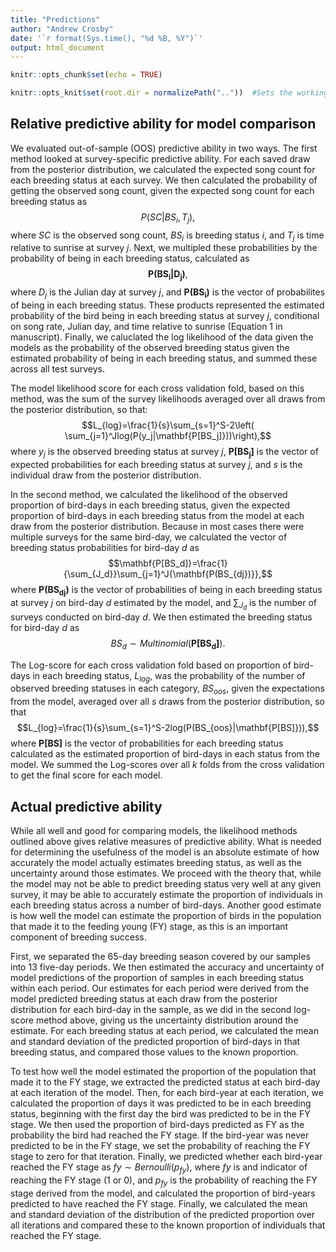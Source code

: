 ```yaml
---
title: "Predictions"
author: "Andrew Crosby"
date: '`r format(Sys.time(), "%d %B, %Y")`'
output: html_document
---
```

  
```r
knitr::opts_chunk$set(echo = TRUE)

knitr::opts_knit$set(root.dir = normalizePath(".."))  #Sets the working directory to the project folder
```

## Relative predictive ability for model comparison  
We evaluated out-of-sample (OOS) predictive ability in two ways. The first method looked at survey-specific predictive ability. For each saved draw from the posterior distribution, we calculated the expected song count for each breeding status at each survey. We then calculated the probability of getting the observed song count, given the expected song count for each breeding status as $$P(SC|BS_i, T_j),$$ where $SC$ is the observed song count, $BS_i$ is breeding status $i$, and $T_j$ is time relative to sunrise at survey $j$. Next, we multipled these probabilities by the probability of being in each breeding status, calculated as $$\mathbf{P(BS_i|D_j)},$$ where $D_j$ is the Julian day at survey $j$, and $\mathbf{P(BS_i)}$ is the vector of probabilites of being in each breeding status. These products represented the estimated probability of the bird being in each breeding status at survey $j$, conditional on song rate, Julian day, and time relative to sunrise (Equation 1 in manuscript). Finally, we caluclated the log likelihood of the data given the models as the probability of the observed breeding status given the estimated probability of being in each breeding status, and summed these across all test surveys. 

The model likelihood score for each cross validation fold, based on this method, was the sum of the survey likelihoods averaged over all draws from the posterior distribution, so that: $$L_{log}=\frac{1}{s}\sum_{s=1}^S-2\left( \sum_{j=1}^Jlog(P(y_j|\mathbf{P[BS_j]}))\right),$$ where $y_j$ is the observed breeding status at survey $j$, $\mathbf{P[BS_j]}$ is the vector of expected probabilities for each breeding status at survey $j$, and $s$ is the individual draw from the posterior distribution.  

In the second method, we calculated the likelihood of the observed proportion of bird-days in each breeding status, given the expected proportion of bird-days in each breeding status from the model at each draw from the posterior distribution. Because in most cases there were multiple surveys for the same bird-day, we calculated the vector of breeding status probabilities for bird-day $d$ as $$\mathbf{P[BS_d]}=\frac{1}{\sum_{J_d}}\sum_{j=1}^J{\mathbf{P(BS_{dj})}},$$ where $\mathbf{P(BS_{dj})}$ is the vector of probabilities of being in each breeding status at survey $j$ on bird-day $d$ estimated by the model, and $\sum_{J_d}$ is the number of surveys conducted on bird-day $d$. We then estimated the breeding status for bird-day $d$ as $$BS_d\sim Multinomial(\mathbf{P[BS_d]}).$$


The Log-score for each cross validation fold based on proportion of bird-days in each breeding status, $L_{log}$, was the probability of the number of observed breeding statuses in each category, $BS_{oos}$, given the expectations from the model, averaged over all $s$ draws from the posterior distribution, so that $$L_{log}=\frac{1}{s}\sum_{s=1}^S-2log(P(BS_{oos}|\mathbf{P[BS]})),$$ where $\mathbf{P[BS]}$ is the vector of probabilities for each breeding status calculated as the estimated proportion of bird-days in each status from the model. We summed the Log-scores over all $k$ folds from the cross validation to get the final score for each model. 


## Actual predictive ability  
While all well and good for comparing models, the likelihood methods outlined above gives relative measures of predictive ability. What is needed for determining the usefulness of the model is an absolute estimate of how accurately the model actually estimates breeding status, as well as the uncertainty around those estimates. We proceed with the theory that, while the model may not be able to predict breeding status very well at any given survey, it may be able to accurately estimate the proportion of individuals in each breeding status across a number of bird-days. Another good estimate is how well the model can estimate the proportion of birds in the population that made it to the feeding young (FY) stage, as this is an important component of breeding success. 

First, we separated the 65-day breeding season covered by our samples into 13 five-day periods. We then estimated the accuracy and uncertainty of model predictions of the proportion of samples in each breeding status within each period. Our estimates for each period were derived from the model predicted breeding status at each draw from the posterior distribution for each bird-day in the sample, as we did in the second log-score method above, giving us the uncertainty distribution around the estimate. For each breeding status at each period, we calculated the mean and standard deviation of the predicted proportion of bird-days in that breeding status, and compared those values to the known proportion. 


To test how well the model estimated the proportion of the population that made it to the FY stage, we extracted the predicted status at each bird-day at each iteration of the model. Then, for each bird-year at each iteration, we calculated the proportion of days it was predicted to be in each breeding status, beginning with the first day the bird was predicted to be in the FY stage. We then used the proportion of bird-days predicted as FY as the probability the bird had reached the FY stage. If the bird-year was never predicted to be in the FY stage, we set the probability of reaching the FY stage to zero for that iteration. Finally, we predicted whether each bird-year reached the FY stage as $fy \sim Bernoulli(p_{fy})$, where $fy$ is and indicator of reaching the FY stage (1 or 0), and $p_{fy}$ is the probability of reaching the FY stage derived from the model, and calculated the proportion of bird-years predicted to have reached the FY stage. Finally, we calculated the mean and standard deviation of the distribution of the predicted proportion over all iterations and compared these to the known proportion of individuals that reached the FY stage.    

